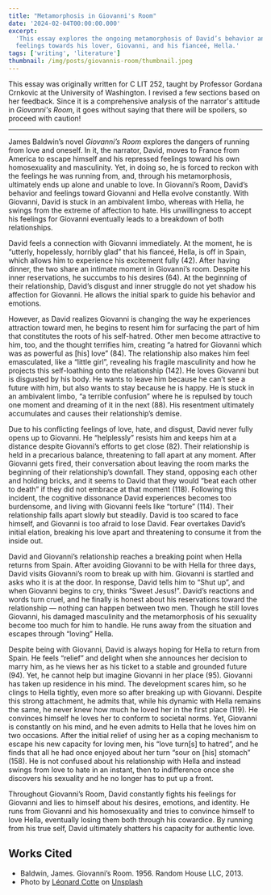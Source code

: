 ```yaml
---
title: "Metamorphosis in Giovanni's Room"
date: '2024-02-04T00:00:00.000'
excerpt:
  'This essay explores the ongoing metamorphosis of David’s behavior and
  feelings towards his lover, Giovanni, and his fianceé, Hella.'
tags: ['writing', 'literature']
thumbnail: /img/posts/giovannis-room/thumbnail.jpeg
---
```


This essay was originally written for C LIT 252, taught by Professor Gordana
Crnkovic at the University of Washington. I revised a few sections based on her
feedback. Since it is a comprehensive analysis of the narrator's attitude in
_Giovanni's Room_, it goes without saying that there will be spoilers, so
proceed with caution!

---

James Baldwin’s novel _Giovanni’s Room_ explores the dangers of running from love
and oneself. In it, the narrator, David, moves to France from America to escape
himself and his repressed feelings toward his own homosexuality and masculinity.
Yet, in doing so, he is forced to reckon with the feelings he was running from,
and, through his metamorphosis, ultimately ends up alone and unable to love. In
Giovanni’s Room, David’s behavior and feelings toward Giovanni and Hella evolve
constantly. With Giovanni, David is stuck in an ambivalent limbo, whereas with
Hella, he swings from the extreme of affection to hate. His unwillingness to
accept his feelings for Giovanni eventually leads to a breakdown of both
relationships.

David feels a connection with Giovanni immediately. At the moment, he is
“utterly, hopelessly, horribly glad” that his fianceé, Hella, is off in Spain,
which allows him to experience his excitement fully (42). After having dinner,
the two share an intimate moment in Giovanni’s room. Despite his inner
reservations, he succumbs to his desires (64). At the beginning of their
relationship, David’s disgust and inner struggle do not yet shadow his affection
for Giovanni. He allows the initial spark to guide his behavior and emotions.

However, as David realizes Giovanni is changing the way he experiences
attraction toward men, he begins to resent him for surfacing the part of him
that constitutes the roots of his self-hatred. Other men become attractive to
him, too, and the thought terrifies him, creating “a hatred for Giovanni which
was as powerful as [his] love” (84). The relationship also makes him feel
emasculated, like a “little girl”, revealing his fragile masculinity and how he
projects this self-loathing onto the relationship (142). He loves Giovanni but
is disgusted by his body. He wants to leave him because he can’t see a future
with him, but also wants to stay because he is happy. He is stuck in an
ambivalent limbo, “a terrible confusion” where he is repulsed by touch one
moment and dreaming of it in the next (88). His resentment ultimately
accumulates and causes their relationship’s demise.

Due to his conflicting feelings of love, hate, and disgust, David never fully
opens up to Giovanni. He “helplessly” resists him and keeps him at a distance
despite Giovanni’s efforts to get close (82). Their relationship is held in a
precarious balance, threatening to fall apart at any moment. After Giovanni gets
fired, their conversation about leaving the room marks the beginning of their
relationship’s downfall. They stand, opposing each other and holding bricks, and
it seems to David that they would “beat each other to death” if they did not
embrace at that moment (118). Following this incident, the cognitive dissonance
David experiences becomes too burdensome, and living with Giovanni feels like
“torture” (114). Their relationship falls apart slowly but steadily. David is
too scared to face himself, and Giovanni is too afraid to lose David. Fear
overtakes David’s initial elation, breaking his love apart and threatening to
consume it from the inside out.

David and Giovanni’s relationship reaches a breaking point when Hella returns
from Spain. After avoiding Giovanni to be with Hella for three days, David
visits Giovanni’s room to break up with him. Giovanni is startled and asks who
it is at the door. In response, David tells him to “Shut up”, and when Giovanni
begins to cry, thinks “Sweet Jesus!”. David’s reactions and words turn cruel,
and he finally is honest about his reservations toward the relationship —
nothing can happen between two men. Though he still loves Giovanni, his damaged
masculinity and the metamorphosis of his sexuality become too much for him to
handle. He runs away from the situation and escapes through “loving” Hella.

Despite being with Giovanni, David is always hoping for Hella to return from
Spain. He feels “relief” and delight when she announces her decision to marry
him, as he views her as his ticket to a stable and grounded future (94). Yet, he
cannot help but imagine Giovanni in her place (95). Giovanni has taken up
residence in his mind. The development scares him, so he clings to Hella
tightly, even more so after breaking up with Giovanni. Despite this strong
attachment, he admits that, while his dynamic with Hella remains the same, he
never knew how much he loved her in the first place (119). He convinces himself
he loves her to conform to societal norms. Yet, Giovanni is constantly on his
mind, and he even admits to Hella that he loves him on two occasions. After the
initial relief of using her as a coping mechanism to escape his new capacity for
loving men, his “love turn[s] to hatred”, and he finds that all he had once
enjoyed about her turn “sour on [his] stomach” (158). He is not confused about
his relationship with Hella and instead swings from love to hate in an instant,
then to indifference once she discovers his sexuality and he no longer has to
put up a front.

Throughout Giovanni’s Room, David constantly fights his feelings for Giovanni
and lies to himself about his desires, emotions, and identity. He runs from
Giovanni and his homosexuality and tries to convince himself to love Hella,
eventually losing them both through his cowardice. By running from his true
self, David ultimately shatters his capacity for authentic love.

## Works Cited

- Baldwin, James. Giovanni’s Room. 1956. Random House LLC, 2013.
- Photo by
  [Léonard Cotte](https://unsplash.com/@ettocl?utm_content=creditCopyText&utm_medium=referral&utm_source=unsplash)
  on
  [Unsplash](https://unsplash.com/photos/bridge-during-night-time-R5scocnOOdM?utm_content=creditCopyText&utm_medium=referral&utm_source=unsplash)
